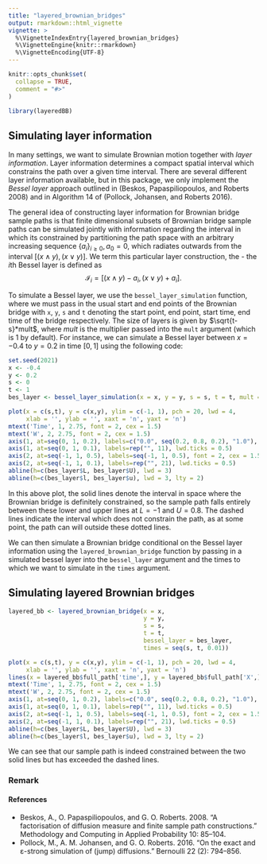 ```yaml
---
title: "layered_brownian_bridges"
output: rmarkdown::html_vignette
vignette: >
  %\VignetteIndexEntry{layered_brownian_bridges}
  %\VignetteEngine{knitr::rmarkdown}
  %\VignetteEncoding{UTF-8}
---
```


```r
knitr::opts_chunk$set(
  collapse = TRUE,
  comment = "#>"
)
```

```r
library(layeredBB)
```

## Simulating layer information

In many settings, we want to simulate Brownian motion together with *layer information*. Layer information determines a compact spatial interval which constrains the path over a given time interval. There are several different layer information available, but in this package, we only implement the *Bessel layer* approach outlined in (Beskos, Papaspiliopoulos, and Roberts 2008) and in Algorithm 14 of (Pollock, Johansen, and Roberts 2016).

The general idea of constructing layer information for Brownian bridge sample paths is that finite dimensional subsets of Brownian bridge sample paths can be simulated jointly with information regarding the interval in which its constrained by partitioning the path space with an arbitrary increasing sequence $\{a_{i}\}_{i \geq 0}, a_{0} = 0$, which radiates outwards from the interval $[(x \land y), (x \lor y)]$. We term this particular layer construction, the \emph{Bessel layer} - the $i$th Bessel layer is defined as
$$
\mathcal{I}_{i} = [(x \land y) - a_{i}, (x \lor y) + a_{i}].
$$

To simulate a Bessel layer, we use the `bessel_layer_simulation` function, where we must pass in the usual start and end points of the Brownian bridge with `x`, `y`, `s` and `t` denoting the start point, end point, start time, end time of the bridge respectively. The size of layers is given by $\sqrt{t-s}*mult$, where $mult$ is the multiplier passed into the `mult` argument (which is $1$ by default). For instance, we can simulate a Bessel layer between $x=-0.4$ to $y=0.2$ in time $[0,1]$ using the following code:

```r
set.seed(2021)
x <- -0.4
y <- 0.2
s <- 0
t <- 1
bes_layer <- bessel_layer_simulation(x = x, y = y, s = s, t = t, mult = 0.2)

plot(x = c(s,t), y = c(x,y), ylim = c(-1, 1), pch = 20, lwd = 4,
     xlab = '', ylab = '', xaxt = 'n', yaxt = 'n')
mtext('Time', 1, 2.75, font = 2, cex = 1.5)
mtext('W', 2, 2.75, font = 2, cex = 1.5)
axis(1, at=seq(0, 1, 0.2), labels=c("0.0", seq(0.2, 0.8, 0.2), "1.0"), font = 2, cex = 1.5)
axis(1, at=seq(0, 1, 0.1), labels=rep("", 11), lwd.ticks = 0.5)
axis(2, at=seq(-1, 1, 0.5), labels=seq(-1, 1, 0.5), font = 2, cex = 1.5)
axis(2, at=seq(-1, 1, 0.1), labels=rep("", 21), lwd.ticks = 0.5)
abline(h=c(bes_layer$L, bes_layer$U), lwd = 3)
abline(h=c(bes_layer$l, bes_layer$u), lwd = 3, lty = 2)
```

In this above plot, the solid lines denote the interval in space where the Brownian bridge is definitely constrained, so the sample path falls entirely between these lower and upper lines at $L=-1$ and $U=0.8$. The dashed lines indicate the interval which does not constrain the path, as at some point, the path can will outside these dotted lines.

We can then simulate a Brownian bridge conditional on the Bessel layer information using the `layered_brownian_bridge` function by passing in a simulated bessel layer into the `bessel_layer` argument and the times to which we want to simulate in the `times` argument.

## Simulating layered Brownian bridges

```r
layered_bb <- layered_brownian_bridge(x = x,
                                      y = y,
                                      s = s,
                                      t = t,
                                      bessel_layer = bes_layer,
                                      times = seq(s, t, 0.01))

plot(x = c(s,t), y = c(x,y), ylim = c(-1, 1), pch = 20, lwd = 4,
     xlab = '', ylab = '', xaxt = 'n', yaxt = 'n')
lines(x = layered_bb$full_path['time',], y = layered_bb$full_path['X',], lwd = 3)
mtext('Time', 1, 2.75, font = 2, cex = 1.5)
mtext('W', 2, 2.75, font = 2, cex = 1.5)
axis(1, at=seq(0, 1, 0.2), labels=c("0.0", seq(0.2, 0.8, 0.2), "1.0"), font = 2, cex = 1.5)
axis(1, at=seq(0, 1, 0.1), labels=rep("", 11), lwd.ticks = 0.5)
axis(2, at=seq(-1, 1, 0.5), labels=seq(-1, 1, 0.5), font = 2, cex = 1.5)
axis(2, at=seq(-1, 1, 0.1), labels=rep("", 21), lwd.ticks = 0.5)
abline(h=c(bes_layer$L, bes_layer$U), lwd = 3)
abline(h=c(bes_layer$l, bes_layer$u), lwd = 3, lty = 2)
```
We can see that our sample path is indeed constrained between the two solid lines but has exceeded the dashed lines.

### Remark

#### References

* Beskos, A., O. Papaspiliopoulos, and G. O. Roberts. 2008. “A factorisation of diffusion measure and finite sample path constructions.” Methodology and Computing in Applied Probability 10: 85–104.
* Pollock, M., A. M. Johansen, and G. O. Roberts. 2016. “On the exact and ε-strong simulation of (jump) diffusions.” Bernoulli 22 (2): 794–856.
